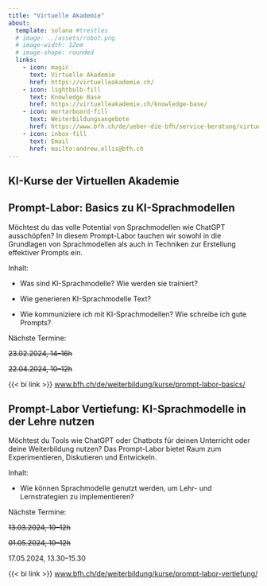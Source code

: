```yaml
---
title: "Virtuelle Akademie"
about:
  template: solana #trestles
  # image: ../assets/robot.png
  # image-width: 12em
  # image-shape: rounded
  links:
    - icon: magic
      text: Virtuelle Akademie
      href: https://virtuelleakademie.ch/
    - icon: lightbulb-fill
      text: Knowledge Base
      href: https://virtuelleakademie.ch/knowledge-base/
    - icon: mortarboard-fill
      text: Weiterbildungsangebote
      href: https://www.bfh.ch/de/ueber-die-bfh/service-beratung/virtuelle-akademie/
    - icon: inbox-fill
      text: Email
      href: mailto:andrew.ellis@bfh.ch
---
```


## KI-Kurse der Virtuellen Akademie


:::{.callout-note appearance="simple"}
## Prompt-Labor: Basics zu KI-Sprachmodellen
Möchtest du das volle Potential von Sprachmodellen wie ChatGPT ausschöpfen? In diesem Prompt-Labor tauchen wir sowohl in die Grundlagen von Sprachmodellen als auch in Techniken zur Erstellung effektiver Prompts ein.

Inhalt:

- Was sind KI-Sprachmodelle? Wie werden sie trainiert? 

- Wie generieren KI-Sprachmodelle Text? 

- Wie kommuniziere ich mit KI-Sprachmodellen? Wie schreibe ich gute Prompts? 


Nächste Termine:

~~23.02.2024, 14–16h~~

~~22.04.2024, 10–12h~~

{{< bi link >}} [www.bfh.ch/de/weiterbildung/kurse/prompt-labor-basics/](https://www.bfh.ch/de/weiterbildung/kurse/prompt-labor-basics/)
::: 

:::{.callout-note appearance="simple"}
## Prompt-Labor Vertiefung: KI-Sprachmodelle in der Lehre nutzen
Möchtest du Tools wie ChatGPT oder Chatbots für deinen Unterricht oder deine Weiterbildung nutzen? Das Prompt-Labor bietet Raum zum Experimentieren, Diskutieren und Entwickeln.

Inhalt:

- Wie können Sprachmodelle genutzt werden, um Lehr- und Lernstrategien zu implementieren?

Nächste Termine:

~~13.03.2024, 10–12h~~

~~01.05.2024, 10–12h~~

17.05.2024, 13.30–15.30

{{< bi link >}} [www.bfh.ch/de/weiterbildung/kurse/prompt-labor-vertiefung/](https://www.bfh.ch/de/weiterbildung/kurse/prompt-labor-vertiefung/)
:::





